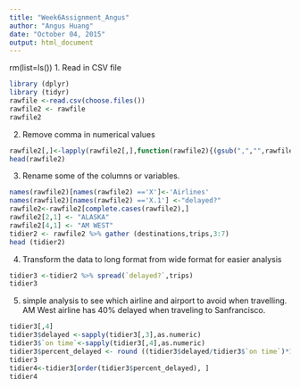 ```yaml
---
title: "Week6Assignment_Angus"
author: "Angus Huang"
date: "October 04, 2015"
output: html_document
---
```

rm(list=ls())
1. Read in CSV file

```r
library (dplyr)
library (tidyr)
rawfile <-read.csv(choose.files())
rawfile2 <- rawfile
rawfile2

```


2. Remove comma in numerical values
```r
rawfile2[,]<-lapply(rawfile2[,],function(rawfile2){(gsub(",","",rawfile2))})
head(rawfile2)
```

3. Rename some of the columns or variables.
```r
names(rawfile2)[names(rawfile2) =='X']<-'Airlines'
names(rawfile2)[names(rawfile2) =='X.1'] <-"delayed?"
rawfile2<-rawfile2[complete.cases(rawfile2),]
rawfile2[2,1] <- "ALASKA"
rawfile2[4,1] <- "AM WEST"
tidier2 <- rawfile2 %>% gather (destinations,trips,3:7)
head (tidier2)
```

4. Transform the data to long format from wide format for easier analysis
```r
tidier3 <-tidier2 %>% spread(`delayed?`,trips)
tidier3
```
5. simple analysis to see which airline and airport to avoid when travelling.
AM West airline has 40% delayed when traveling to Sanfrancisco. 
```r
tidier3[,4]
tidier3$delayed <-sapply(tidier3[,3],as.numeric)
tidier3$`on time`<-sapply(tidier3[,4],as.numeric)
tidier3$percent_delayed <- round ((tidier3$delayed/tidier3$`on time`)*100)
tidier3
tidier4<-tidier3[order(tidier3$percent_delayed), ] 
tidier4
```




